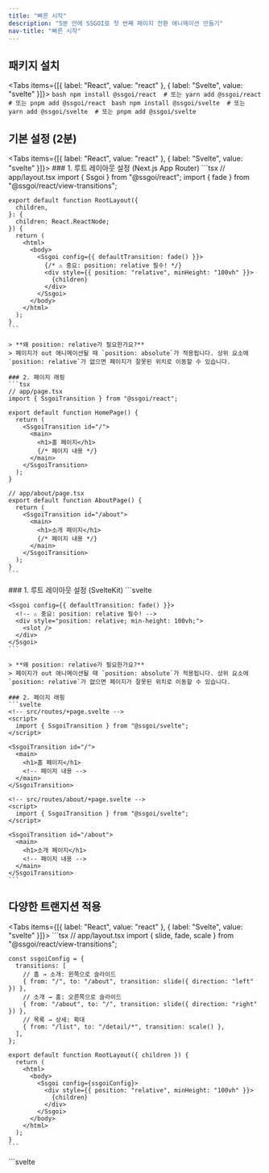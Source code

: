 ```yaml
---
title: "빠른 시작"
description: "5분 안에 SSGOI로 첫 번째 페이지 전환 애니메이션 만들기"
nav-title: "빠른 시작"
---
```


## 패키지 설치

<Tabs items={[{ label: "React", value: "react" }, { label: "Svelte", value: "svelte" }]}>
  <TabPanel value="react">
    ```bash
    npm install @ssgoi/react 
    # 또는 yarn add @ssgoi/react 
    # 또는 pnpm add @ssgoi/react
    ```
  </TabPanel>
  <TabPanel value="svelte">
    ```bash
    npm install @ssgoi/svelte 
    # 또는 yarn add @ssgoi/svelte 
    # 또는 pnpm add @ssgoi/svelte
    ```
  </TabPanel>
</Tabs>

## 기본 설정 (2분)

<Tabs items={[{ label: "React", value: "react" }, { label: "Svelte", value: "svelte" }]}>
  <TabPanel value="react">
    ### 1. 루트 레이아웃 설정 (Next.js App Router)
    ```tsx
    // app/layout.tsx
    import { Ssgoi } from "@ssgoi/react";
    import { fade } from "@ssgoi/react/view-transitions";

    export default function RootLayout({
      children,
    }: {
      children: React.ReactNode;
    }) {
      return (
        <html>
          <body>
            <Ssgoi config={{ defaultTransition: fade() }}>
              {/* ⚠️ 중요: position: relative 필수! */}
              <div style={{ position: "relative", minHeight: "100vh" }}>
                {children}
              </div>
            </Ssgoi>
          </body>
        </html>
      );
    }
    ```
    
    > **왜 position: relative가 필요한가요?**
    > 페이지가 out 애니메이션될 때 `position: absolute`가 적용됩니다. 상위 요소에 `position: relative`가 없으면 페이지가 잘못된 위치로 이동할 수 있습니다.
    
    ### 2. 페이지 래핑
    ```tsx
    // app/page.tsx
    import { SsgoiTransition } from "@ssgoi/react";

    export default function HomePage() {
      return (
        <SsgoiTransition id="/">
          <main>
            <h1>홈 페이지</h1>
            {/* 페이지 내용 */}
          </main>
        </SsgoiTransition>
      );
    }

    // app/about/page.tsx
    export default function AboutPage() {
      return (
        <SsgoiTransition id="/about">
          <main>
            <h1>소개 페이지</h1>
            {/* 페이지 내용 */}
          </main>
        </SsgoiTransition>
      );
    }
    ```
  </TabPanel>
  
  <TabPanel value="svelte">
    ### 1. 루트 레이아웃 설정 (SvelteKit)
    ```svelte
    <!-- src/routes/+layout.svelte -->
    <script>
      import { Ssgoi } from "@ssgoi/svelte";
      import { fade } from "@ssgoi/svelte/view-transitions";
    </script>

    <Ssgoi config={{ defaultTransition: fade() }}>
      <!-- ⚠️ 중요: position: relative 필수! -->
      <div style="position: relative; min-height: 100vh;">
        <slot />
      </div>
    </Ssgoi>
    ```
    
    > **왜 position: relative가 필요한가요?**
    > 페이지가 out 애니메이션될 때 `position: absolute`가 적용됩니다. 상위 요소에 `position: relative`가 없으면 페이지가 잘못된 위치로 이동할 수 있습니다.
    
    ### 2. 페이지 래핑
    ```svelte
    <!-- src/routes/+page.svelte -->
    <script>
      import { SsgoiTransition } from "@ssgoi/svelte";
    </script>

    <SsgoiTransition id="/">
      <main>
        <h1>홈 페이지</h1>
        <!-- 페이지 내용 -->
      </main>
    </SsgoiTransition>

    <!-- src/routes/about/+page.svelte -->
    <script>
      import { SsgoiTransition } from "@ssgoi/svelte";
    </script>

    <SsgoiTransition id="/about">
      <main>
        <h1>소개 페이지</h1>
        <!-- 페이지 내용 -->
      </main>
    </SsgoiTransition>
    ```
  </TabPanel>
</Tabs>

## 다양한 트랜지션 적용

<Tabs items={[{ label: "React", value: "react" }, { label: "Svelte", value: "svelte" }]}>
  <TabPanel value="react">
    ```tsx
    // app/layout.tsx
    import { slide, fade, scale } from "@ssgoi/react/view-transitions";

    const ssgoiConfig = {
      transitions: [
        // 홈 → 소개: 왼쪽으로 슬라이드
        { from: "/", to: "/about", transition: slide({ direction: "left" }) },
        // 소개 → 홈: 오른쪽으로 슬라이드
        { from: "/about", to: "/", transition: slide({ direction: "right" }) },
        // 목록 → 상세: 확대
        { from: "/list", to: "/detail/*", transition: scale() },
      ],
    };

    export default function RootLayout({ children }) {
      return (
        <html>
          <body>
            <Ssgoi config={ssgoiConfig}>
              <div style={{ position: "relative", minHeight: "100vh" }}>
                {children}
              </div>
            </Ssgoi>
          </body>
        </html>
      );
    }
    ```
  </TabPanel>
  <TabPanel value="svelte">
    ```svelte
    <!-- src/routes/+layout.svelte -->
    <script>
      import { Ssgoi } from "@ssgoi/svelte";
      import { slide, fade, scale } from "@ssgoi/svelte/view-transitions";

      const ssgoiConfig = {
        transitions: [
          // 홈 → 소개: 왼쪽으로 슬라이드
          { from: "/", to: "/about", transition: slide({ direction: "left" }) },
          // 소개 → 홈: 오른쪽으로 슬라이드
          { from: "/about", to: "/", transition: slide({ direction: "right" }) },
          // 목록 → 상세: 확대
          { from: "/list", to: "/detail/*", transition: scale() },
        ],
      };
    </script>

    <Ssgoi config={ssgoiConfig}>
      <div style="position: relative; min-height: 100vh;">
        <slot />
      </div>
    </Ssgoi>
    ```
  </TabPanel>
</Tabs>

## 완성! 🎉

축하합니다! 이제 웹사이트에 네이티브 앱 같은 페이지 전환이 적용되었습니다.
